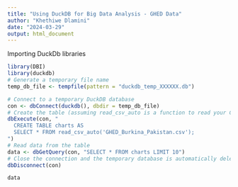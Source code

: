 ```yaml
---
title: "Using DuckDB for Big Data Analysis - GHED Data"
author: "Khethiwe Dlamini"
date: "2024-03-29"
output: html_document
---
```

Importing DuckDb libraries
```r
library(DBI)
library(duckdb)
# Generate a temporary file name
temp_db_file <- tempfile(pattern = "duckdb_temp_XXXXXX.db")
```

```r
# Connect to a temporary DuckDB database
con <- dbConnect(duckdb(), dbdir = temp_db_file)
# Create the table (assuming read_csv_auto is a function to read your CSV)
dbExecute(con, "
  CREATE TABLE charts AS
  SELECT * FROM read_csv_auto('GHED_Burkina_Pakistan.csv');
")
# Read data from the table
data <- dbGetQuery(con, "SELECT * FROM charts LIMIT 10")
# Close the connection and the temporary database is automatically deleted
dbDisconnect(con)
```

```r
data
```